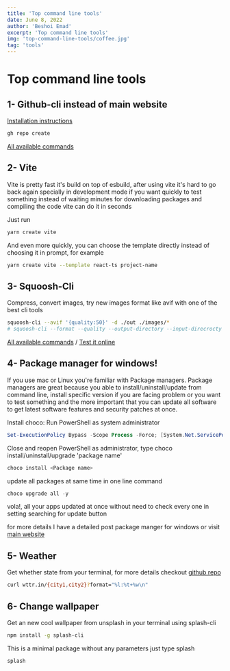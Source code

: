 ```yaml
---
title: 'Top command line tools'
date: June 8, 2022
author: 'Beshoi Emad'
excerpt: 'Top command line tools'
img: 'top-command-line-tools/coffee.jpg'
tag: 'tools'
---
```



<Meta title="Command Line - Beshoi Emad" description="Top command line tools" />

# Top command line tools

<CoverImage
  src="/imgs/posts/top-command-line-tools/coffee.jpg"
  alt="bash-image"
/>

## 1- Github-cli instead of main website

[Installation instructions](https://github.com/cli/cli#installation)

```bash
gh repo create
```

[All available commands](https://cli.github.com/manual/gh)

## 2- Vite

Vite is pretty fast it's build on top of esbuild, after using vite it's hard to go back again specially in development mode if you want quickly to test something instead of waiting minutes for downloading packages and compiling the code vite can do it in seconds

Just run

```bash
yarn create vite
```

And even more quickly, you can choose the template directly instead of choosing it in prompt, for example

```bash
yarn create vite --template react-ts project-name
```

## 3- Squoosh-Cli

Compress, convert images, try new images format like avif with one of the best cli tools

```bash
squoosh-cli --avif '{quality:50}' -d ./out ./images/*
# squoosh-cli --format --quality --output-directory --input-direcrocty
```

[All available commands](https://github.com/GoogleChromeLabs/squoosh/tree/dev/cli) / [Test it online](https://squoosh.app/)

## 4- Package manager for windows!

If you use mac or Linux you're familiar with Package managers. Package managers are great because you able to install/uninstall/update from command line, install specific version if you are facing problem or you want to test something and the more important that you can update all software to get latest software features and security patches at once.

Install choco:
Run PowerShell as system administrator

```powershell
Set-ExecutionPolicy Bypass -Scope Process -Force; [System.Net.ServicePointManager]::SecurityProtocol = [System.Net.ServicePointManager]::SecurityProtocol -bor 3072; iex ((New-Object System.Net.WebClient).DownloadString('https://community.chocolatey.org/install.ps1'))
```

Close and reopen PowerShell as administrator, type choco install/uninstall/upgrade 'package name'

```powershell
choco install <Package name>
```

update all packages at same time in one line command

```powershell
choco upgrade all -y
```

vola!, all your apps updated at once without need to check every one in setting searching for update button

for more details I have a detailed post <Link href="/blog/posts/package-manger-for-windows">package manger for windows</Link> or visit [main website]('https://chocolatey.org/')

## 5- Weather

Get whether state from your terminal, for more details checkout [github repo](https://github.com/chubin/wttr.in)

```bash
curl wttr.in/{city1,city2}?format="%l:%t+%w\n"
```

## 6- Change wallpaper

Get an new cool wallpaper from unsplash in your terminal using splash-cli

```bash
npm install -g splash-cli
```

This is a minimal package without any parameters just type splash

```bash
splash
```
